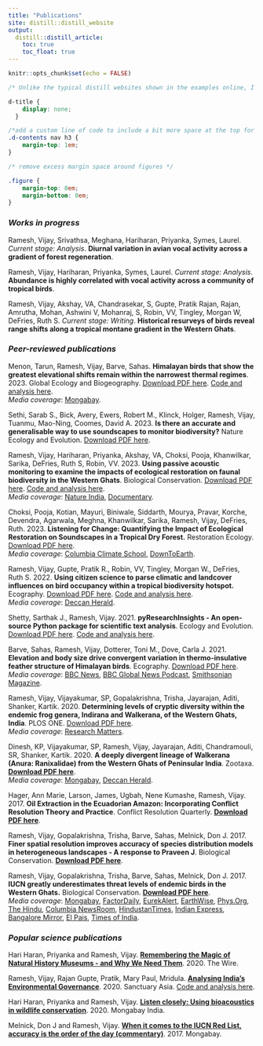 ```yaml
---
title: "Publications"
site: distill::distill_website
output:
  distill::distill_article:
    toc: true
    toc_float: true
---
```


```r
knitr::opts_chunk$set(echo = FALSE)
```

```css
/* Unlike the typical distill websites shown in the examples online, I did not want a title YAML/text in the beginning and the first thing I wanted was an image. So this function below, borrowed from a google search, gets rid of the requirement of a title & uses css to do the same. You can delete this code chunk if you want to include a title in your website */

d-title {
    display: none;
  }

/*add a custom line of code to include a bit more space at the top for the table of contents*/
.d-contents nav h3 {
    margin-top: 1em;
}

/* remove excess margin space around figures */

.figure {
    margin-top: 0em;
    margin-bottom: 0em;
}
```

### *Works in progress*     

Ramesh, Vijay, Srivathsa, Meghana, Hariharan, Priyanka, Symes, Laurel. *Current stage: Analysis*. __Diurnal variation in avian vocal activity across a gradient of forest regeneration__.  

Ramesh, Vijay, Hariharan, Priyanka, Symes, Laurel. *Current stage: Analysis*. __Abundance is highly correlated with vocal activity across a community of tropical birds__.  

Ramesh, Vijay, Akshay, VA, Chandrasekar, S, Gupte, Pratik Rajan, Rajan, Amrutha, Mohan, Ashwini V, Mohanraj, S, Robin, VV, Tingley, Morgan W, DeFries, Ruth S. *Current stage: Writing*. __Historical resurveys of birds reveal range shifts along a tropical montane gradient in the Western Ghats__.   

### *Peer-reviewed publications* 

Menon, Tarun, Ramesh, Vijay, Barve, Sahas. __Himalayan birds that show the greatest elevational shifts remain within the narrowest thermal regimes__. 2023. Global Ecology and Biogeography. [Download PDF here](files/2023-menon et al-geb.pdf). [Code and analysis here](https://github.com/vjjan91/elevMigration).  
*Media coverage*: [Mongabay](https://india.mongabay.com/2024/04/understanding-the-elevational-movements-of-himalayan-birds-to-improve-conservation-efforts/).  

Sethi, Sarab S., Bick, Avery, Ewers, Robert M., Klinck, Holger, Ramesh, Vijay, Tuanmu, Mao-Ning, Coomes, David A. 2023. __Is there an accurate and generalisable way to use soundscapes to monitor biodiversity?__ Nature Ecology and Evolution. [Download PDF here](files/2023-sethi et al-natecoevo.pdf).    

Ramesh, Vijay, Hariharan, Priyanka, Akshay, VA, Choksi, Pooja, Khanwilkar, Sarika, DeFries, Ruth S, Robin, VV. 2023. __Using passive acoustic monitoring to examine the impacts of ecological restoration on faunal biodiversity in the Western Ghats__. Biological Conservation. [Download PDF here](files/2023-ramesh et al-biolcons.pdf). [Code and analysis here](https://github.com/vjjan91/acoustics-Restoration).   
*Media coverage*: [Nature India](https://www.nature.com/articles/d44151-023-00081-5), [Documentary](https://www.youtube.com/watch?v=Erh2S2M0xrY).  

Choksi, Pooja, Kotian, Mayuri, Biniwale, Siddarth, Mourya, Pravar, Korche, Devendra, Agarwala, Meghna, Khanwilkar, Sarika, Ramesh, Vijay, DeFries, Ruth. 2023. __Listening for Change: Quantifying the Impact of Ecological Restoration on Soundscapes in a Tropical Dry Forest.__ Restoration Ecology. [Download PDF here](files/2023-choksi et al-restorecol.pdf).  
*Media coverage*: [Columbia Climate School](https://news.climate.columbia.edu/2023/01/26/restoring-land-for-livelihoods-can-have-ecological-benefits-study-suggests/), [DownToEarth](https://www.downtoearth.org.in/news/forests/study-offers-clues-on-ecological-gain-of-weeding-out-lantana-87113).  

Ramesh, Vijay, Gupte, Pratik R., Robin, VV, Tingley, Morgan W., DeFries, Ruth S. 2022. __Using citizen science to parse climatic and landcover influences on bird occupancy within a tropical biodiversity hotspot.__ Ecography. [Download PDF here](files/2022-ramesh et al-ecography.pdf). [Code and analysis here](https://github.com/vjjan91/eBirdOccupancy).    
*Media coverage*: [Deccan Herald](https://www.deccanherald.com/science/how-birders-help-conservation-1151552.html).  

Shetty, Sarthak J., Ramesh, Vijay. 2021. __pyResearchInsights - An open-source Python package for scientific text analysis__. Ecology and Evolution. [Download PDF here](files/2021-shetty and ramesh-ecolevol.pdf). [Code and analysis here](https://github.com/SarthakJShetty/pyResearchInsights).      

Barve, Sahas, Ramesh, Vijay, Dotterer, Toni M., Dove, Carla J. 2021. __Elevation and body size drive convergent variation in thermo-insulative feather structure of Himalayan birds__. Ecography. [Download PDF here](files/2021-barve et al-ecography.pdf).  
*Media coverage*: [BBC News](https://www.bbc.com/news/science-environment-56072590), [BBC Global News Podcast](https://www.bbc.co.uk/programmes/p0973ky0), [Smithsonian Magazine](https://www.smithsonianmag.com/smithsonian-institution/himalayan-songbirds-adapted-cold-sporting-thicker-down-jackets-180977042/).  

Ramesh, Vijay, Vijayakumar, SP, Gopalakrishna, Trisha, Jayarajan, Aditi, Shanker, Kartik. 2020. __Determining levels of cryptic diversity within the endemic frog genera, Indirana and Walkerana, of the Western Ghats, India__. PLOS ONE. [Download PDF here](files/2020-ramesh et al-plosone.pdf).  
*Media coverage*: [Research Matters](https://researchmatters.in/news/spot-difference-unravelling-cryptic-frogs-western-ghats).  

Dinesh, KP, Vijayakumar, SP, Ramesh, Vijay, Jayarajan, Aditi, Chandramouli, SR, Shanker, Kartik. 2020. __A deeply divergent lineage of Walkerana (Anura: Ranixalidae) from the Western Ghats of Peninsular India__. Zootaxa. [__Download PDF here__](files/2020-dinesh et al-zootaxa.pdf).     
*Media coverage*: [Mongabay](https://news.mongabay.com/2020/03/muduga-leaping-frog-is-first-new-member-of-its-genus-found-in-over-a-century/), [Deccan Herald](https://www.deccanherald.com/science/great-leap-forward-in-western-ghats-800934.html).  

Hager, Ann Marie, Larson, James, Ugbah, Nene Kumashe, Ramesh, Vijay. 2017. __Oil Extraction in the Ecuadorian Amazon: Incorporating Conflict Resolution Theory and Practice__. Conflict Resolution Quarterly. [__Download PDF here__](files/2017-hager et al-crq.pdf).  

Ramesh, Vijay, Gopalakrishna, Trisha, Barve, Sahas, Melnick, Don J. 2017. __Finer spatial resolution improves accuracy of species distribution models in heterogeneous landscapes - A response to Praveen J__. Biological Conservation. [__Download PDF here__](files/2017-ramesh et al-response-biolcons.pdf).     
  
Ramesh, Vijay, Gopalakrishna, Trisha, Barve, Sahas, Melnick, Don J. 2017. __IUCN greatly underestimates threat levels of endemic birds in the Western Ghats.__ Biological Conservation. [__Download PDF here__](files/2017-ramesh et al-biolcons.pdf).    
*Media coverage*: [Mongabay](https://news.mongabay.com/2017/04/overestimated-range-maps-used-for-endemic-birds-in-indias-western-ghats-lead-to-underestimated-threats-study-finds/), [FactorDaily](https://archive.factordaily.com/western-ghats-birds-more-endangered-vijay-ramesh-study/), [EurekAlert](https://www.eurekalert.org/news-releases/666400), [EarthWise](https://earthwiseradio.org/2017/06/mapping-risk/), [Phys.Org](https://phys.org/news/2017-04-extinction-species-vastly-underestimated.html), [The Hindu](https://www.thehindu.com/sci-tech/energy-and-environment/a-shrinking-home-for-endemic-birds/article18230258.ece), [Columbia NewsRoom](https://news.columbia.edu/news/extinction-risk-many-species-vastly-underestimated-study-suggests), [HindustanTimes](https://www.hindustantimes.com/mumbai-news/rare-birds-in-maharashtra-s-western-ghats-under-greater-threat-than-thought-study/story-IAA8nWdWB79SiIuKB5JePL.html), [Indian Express](https://indianexpress.com/article/explained/18-birds-of-the-ghats-an-argument-over-the-extent-of-threat-they-face-4637923/), [Bangalore Mirror](https://bangaloremirror.indiatimes.com/bangalore/others/hills-may-soon-be-featherless/articleshow/58483065.cms), [El Pais](https://elpais.com/elpais/2017/06/09/ciencia/1497000881_503164.html#?ref=rss&format=simple&link=link), [Times of India](https://timesofindia.indiatimes.com/city/kochi/international-union-for-conservation-of-nature-wrong-on-endemic-birds-study/articleshow/59295685.cms).  

### *Popular science publications*      

Hari Haran, Priyanka and Ramesh, Vijay. [__Remembering the Magic of Natural History Museums - and Why We Need Them__](https://science.thewire.in/environment/india-natural-history-museums-digitisation-research/). 2020. The Wire.    

Ramesh, Vijay, Rajan Gupte, Pratik, Mary Paul, Mridula. [__Analysing India's Environmental Governance__](https://www.sanctuarynaturefoundation.org/article/analysing-india%27s-environmental-governance). 2020. Sanctuary Asia. [Code and analysis here](https://github.com/vjjan91/Environmental-Clearances).  

Hari Haran, Priyanka and Ramesh, Vijay. [__Listen closely: Using bioacoustics in wildlife conservation__](https://india.mongabay.com/2020/07/listen-closely-using-bioacoustics-in-wildlife-conservation/). 2020. Mongabay India.  

Melnick, Don J and Ramesh, Vijay. [__When it comes to the IUCN Red List, accuracy is the order of the day (commentary)__](https://news.mongabay.com/2017/05/accuracy-is-the-order-of-the-day-commentary/). 2017. Mongabay.    
